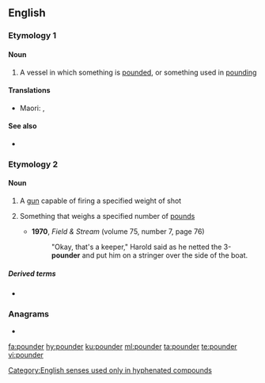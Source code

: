 {{also|-pounder}}
==English==

===Etymology 1===
{{suffix|pound|gloss1=verb|er|gloss2=agent suffix|lang=en}}

====Noun====
{{en-noun}}

# A vessel in which something is [[pounded]], or something used in [[pounding]]

====Translations====
{{trans-top|pestle, something used to pound or crush a substance}}
* Maori: {{t|mi|ngahiri}}, {{t|mi|pōtuki}}
{{trans-mid}}
{{trans-bottom}}

====See also====
* {{l|en|mortar and pestle}}

===Etymology 2===
{{suffix|pound|gloss1=measure of weight|er|lang=en}}

====Noun====
{{en-noun}}

# {{lb|en|only in combination}} A [[gun]] capable of firing a specified weight of shot
# {{lb|en|only in combination}} Something that weighs a specified number of [[pound]]s
#* '''1970''', ''Field & Stream'' (volume 75, number 7, page 76)
#*: "Okay, that's a keeper," Harold said as he netted the 3-'''pounder''' and put him on a stringer over the side of the boat.

=====Derived terms=====
* {{l|en|quarter-pounder}}

===Anagrams===
* {{l|en|unroped}}

[[Category:English senses used only in hyphenated compounds]]

[[fa:pounder]]
[[hy:pounder]]
[[ku:pounder]]
[[ml:pounder]]
[[ta:pounder]]
[[te:pounder]]
[[vi:pounder]]